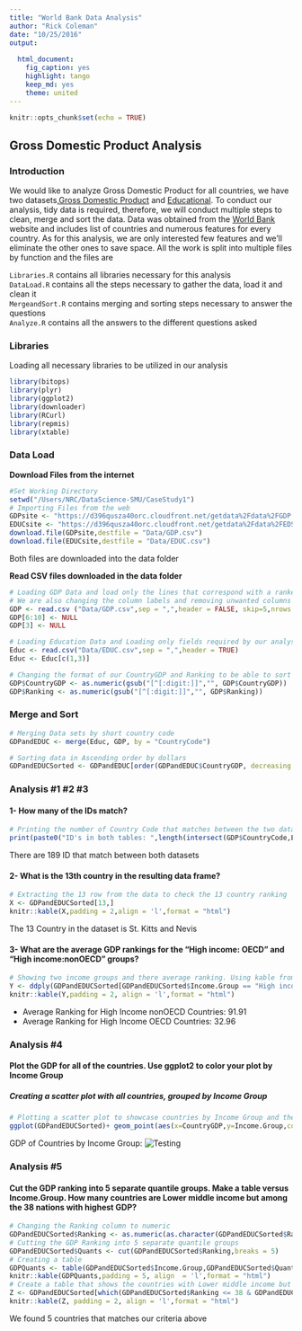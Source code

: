 ```yaml
---
title: "World Bank Data Analysis"
author: "Rick Coleman"
date: "10/25/2016"
output:
  
  html_document:
    fig_caption: yes
    highlight: tango
    keep_md: yes
    theme: united
---
```

```r
knitr::opts_chunk$set(echo = TRUE)
```
## Gross Domestic Product Analysis {.tabset .tabset-fade .tabset-pills}

### Introduction

We would like to analyze Gross Domestic Product for all countries, we have two datasets,[Gross Domestic Product](http://data.worldbank.org/data-catalog/GDP-ranking-table) and [Educational](http://data.worldbank.org/data-catalog/ed-stats). To conduct our analysis, tidy data is required, therefore, we will conduct multiple steps to clean, merge and sort the data.
Data was obtained from the [World Bank](http://www.worldbank.org) website and includes list of countries and numerous features for every country. As for this analysis, we are only interested few features and we'll eliminate the other ones to save space.
All the work is split into multiple files by function and the files are  
  
`Libraries.R`     contains all libraries necessary for this analysis  
`DataLoad.R`      contains all the steps necessary to gather the data, load it and clean it  
`MergeandSort.R`  contains merging and sorting steps necessary to answer the questions  
`Analyze.R`       contains all the answers to the different questions asked  

### Libraries
Loading all necessary libraries to be utilized in our analysis
```r
library(bitops)
library(plyr)
library(ggplot2)
library(downloader)
library(RCurl)
library(repmis)
library(xtable)
```

### Data Load

**Download Files from the internet**

```r
#Set Working Directory
setwd("/Users/NRC/DataScience-SMU/CaseStudy1")
# Importing Files from the web
GDPsite <- "https://d396qusza40orc.cloudfront.net/getdata%2Fdata%2FGDP.csv"
EDUCsite <- "https://d396qusza40orc.cloudfront.net/getdata%2Fdata%2FEDSTATS_Country.csv"
download.file(GDPsite,destfile = "Data/GDP.csv")
download.file(EDUCsite,destfile = "Data/EDUC.csv")
```
Both files are downloaded into the data folder

**Read CSV files downloaded in the data folder**

```r
# Loading GDP Data and load only the lines that correspond with a ranked country
# We are also changing the column labels and removing unwanted columns
GDP <- read.csv ("Data/GDP.csv",sep = ",",header = FALSE, skip=5,nrows = 190,col.names = c("CountryCode","Ranking","Blank","CounterName","CountryGDP","V6","V7","V8","V9","V10"))
GDP[6:10] <- NULL
GDP[3] <- NULL

# Loading Education Data and Loading only fields required by our analysis
Educ <- read.csv("Data/EDUC.csv",sep = ",",header = TRUE)
Educ <- Educ[c(1,3)]
```

```r
# Changing the format of our CountryGDP and Ranking to be able to sort them later
GDP$CountryGDP <- as.numeric(gsub("[^[:digit:]]","", GDP$CountryGDP))
GDP$Ranking <- as.numeric(gsub("[^[:digit:]]","", GDP$Ranking))
```
### Merge and Sort
```r
# Merging Data sets by short country code
GDPandEDUC <- merge(Educ, GDP, by = "CountryCode")

# Sorting data in Ascending order by dollars
GDPandEDUCSorted <- GDPandEDUC[order(GDPandEDUC$CountryGDP, decreasing = FALSE),]
```


### Analysis #1 #2 #3

#### 1- How many of the IDs match?
```r
# Printing the number of Country Code that matches between the two datasets
print(paste0("ID's in both tables: ",length(intersect(GDP$CountryCode,Educ$CountryCode))))
```
There are 189 ID that match between both datasets

#### 2- What is the 13th country in the resulting data frame?

```r
# Extracting the 13 row from the data to check the 13 country ranking
X <- GDPandEDUCSorted[13,]
knitr::kable(X,padding = 2,align = 'l',format = "html")
```

The 13 Country in the dataset is St. Kitts and Nevis

#### 3- What are the average GDP rankings for the "High income: OECD" and "High income:nonOECD" groups?

```r
# Showing two income groups and there average ranking. Using kable from knitr to show the table in nice form
Y <- ddply(GDPandEDUCSorted[GDPandEDUCSorted$Income.Group == "High income: nonOECD" | GDPandEDUCSorted$Income.Group == "High income: OECD",],.(Income.Group),summarize, "Average Ranking"=mean(Ranking))
knitr::kable(Y,padding = 2, align = 'l',format = "html")
```

* Average Ranking for High Income nonOECD Countries:  91.91
* Average Ranking for High Income OECD Countries:     32.96

### Analysis #4
#### Plot the GDP for all of the countries. Use ggplot2 to color your plot by Income Group
##### Creating a scatter plot with all countries, grouped by Income Group
```r
# Plotting a scatter plot to showcase countries by Income Group and their GDP
ggplot(GDPandEDUCSorted)+ geom_point(aes(x=CountryGDP,y=Income.Group,colour=Income.Group))+scale_x_log10()+labs(x = GDPandEDUCSorted$CountryGDP)
```

GDP of Countries by Income Group:
![Testing](Data/IncomeGroup.png)

### Analysis #5
#### Cut the GDP ranking into 5 separate quantile groups. Make a table versus Income.Group. How many countries are Lower middle income but among the 38 nations with highest GDP?
```r
# Changing the Ranking column to numeric
GDPandEDUCSorted$Ranking <- as.numeric(as.character(GDPandEDUCSorted$Ranking))
# Cutting the GDP Ranking into 5 separate quantile groups
GDPandEDUCSorted$Quants <- cut(GDPandEDUCSorted$Ranking,breaks = 5)
# Creating a table 
GDPQuants <- table(GDPandEDUCSorted$Income.Group,GDPandEDUCSorted$Quants)
knitr::kable(GDPQuants,padding = 5, align  = 'l',format = "html")
# Create a table that shows the countries with Lower middle income but among the 38 nations with highest GDP
Z <- GDPandEDUCSorted[which(GDPandEDUCSorted$Ranking <= 38 & GDPandEDUCSorted$Income.Group == "Lower middle income"),]
knitr::kable(Z, padding = 2, align = 'l',format = "html")
```

We found 5 countries that matches our criteria above